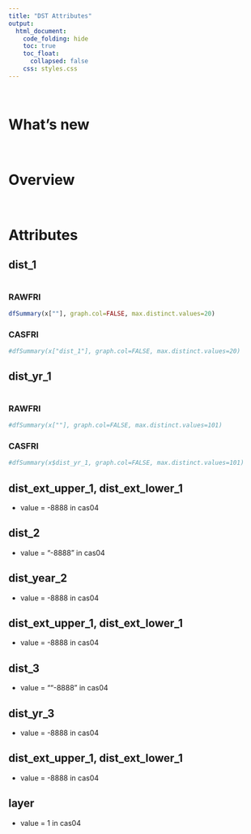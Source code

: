 ```yaml
---  
title: "DST Attributes"
output:  
  html_document:  
    code_folding: hide
    toc: true
    toc_float:
      collapsed: false
    css: styles.css
---  
```


<br>

# What's new

<br>

# Overview

<br>

# Attributes

## dist_1 {.tabset}

```r
```

### RAWFRI
```r
dfSummary(x[""], graph.col=FALSE, max.distinct.values=20)
```

### CASFRI
```r
#dfSummary(x["dist_1"], graph.col=FALSE, max.distinct.values=20)
```

## dist_yr_1 {.tabset}

```r
```

### RAWFRI
```r
#dfSummary(x[""], graph.col=FALSE, max.distinct.values=101)
```

### CASFRI
```r
#dfSummary(x$dist_yr_1, graph.col=FALSE, max.distinct.values=101)
```

## dist_ext_upper_1, dist_ext_lower_1 {.tabset}

  * value = -8888 in cas04

## dist_2 {.tabset}

* value = "-8888" in cas04

## dist_year_2 {.tabset}

* value = -8888 in cas04

## dist_ext_upper_1, dist_ext_lower_1 {.tabset}

* value = -8888 in cas04

## dist_3 {.tabset}

* value = ""-8888" in cas04

## dist_yr_3 {.tabset}

* value = -8888 in cas04

## dist_ext_upper_1, dist_ext_lower_1 {.tabset}

* value = -8888 in cas04

## layer {.tabset}

  * value = 1 in cas04
